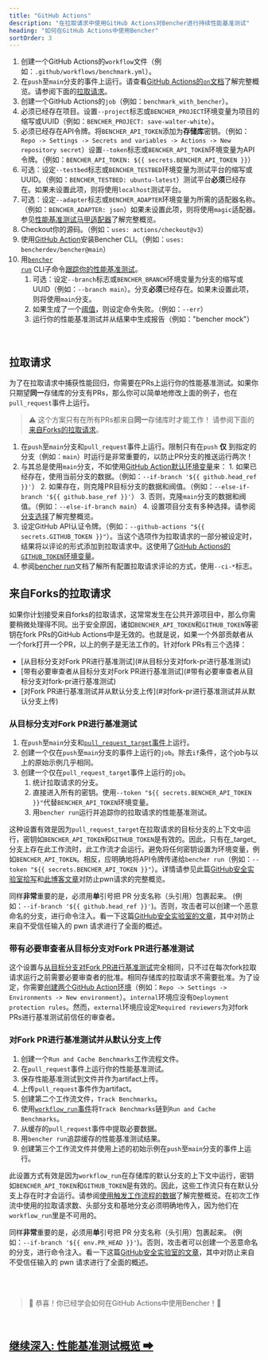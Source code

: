 ```yaml
---
title: "GitHub Actions"
description: "在拉取请求中使用GitHub Actions对Bencher进行持续性能基准测试"
heading: "如何在GitHub Actions中使用Bencher"
sortOrder: 3
---
```



<GitHubActions1 />

1. 创建一个GitHub Actions的`workflow`文件（例如：`.github/workflows/benchmark.yml`）。
2. 在`push`至`main`分支的事件上运行。请查看[GitHub Actions的`on`文档](https://docs.github.com/zh/actions/using-workflows/workflow-syntax-for-github-actions#on)了解完整概览。请参阅下面的[拉取请求](#拉取请求)。
3. 创建一个GitHub Actions的`job`（例如：`benchmark_with_bencher`）。
4. 必须已经存在项目。设置`--project`标志或`BENCHER_PROJECT`环境变量为项目的缩写或UUID（例如：`BENCHER_PROJECT: save-walter-white`）。
5. 必须已经存在API令牌。将`BENCHER_API_TOKEN`添加为**存储库**密钥。（例如：`Repo -> Settings -> Secrets and variables -> Actions -> New repository secret`）设置`--token`标志或`BENCHER_API_TOKEN`环境变量为API令牌。（例如：`BENCHER_API_TOKEN: ${{ secrets.BENCHER_API_TOKEN }}`）
6. 可选：设定`--testbed`标志或`BENCHER_TESTBED`环境变量为测试平台的缩写或UUID。（例如：`BENCHER_TESTBED: ubuntu-latest`）测试平台**必须**已经存在。如果未设置此项，则将使用`localhost`测试平台。
7. 可选：设定`--adapter`标志或`BENCHER_ADAPTER`环境变量为所需的适配器名称。（例如：`BENCHER_ADAPTER: json`）如果未设置此项，则将使用`magic`适配器。参见[性能基准测试马甲适配器](/docs/zh/explanation/adapters)了解完整概览。
8. Checkout你的源码。（例如：`uses: actions/checkout@v3`）
9. 使用[GitHub Action](https://github.com/marketplace/actions/bencher-cli)安装Bencher CLI。（例如：`uses: bencherdev/bencher@main`）
10. 用<code><a href="/docs/zh/explanation/bencher-run">bencher run</a></code> CLI子命令[跟踪你的性能基准测试](/docs/zh/how-to/track-benchmarks)。
    1. 可选：设定`--branch`标志或`BENCHER_BRANCH`环境变量为分支的缩写或UUID（例如：`--branch main`）。分支**必须**已经存在。如果未设置此项，则将使用`main`分支。
    2. 如果生成了一个[阈值](/docs/zh/explanation/thresholds)，则设定命令失败。（例如：`--err`）
    3. 运行你的性能基准测试并从结果中生成报告（例如："bencher mock"）

<br/>

## 拉取请求

为了在拉取请求中捕获性能回归，你需要在PRs上运行你的性能基准测试。如果你只期望**同一**存储库的分支有PRs，那么你可以简单地修改上面的例子，也在`pull_request`事件上运行。

> ⚠️ 这个方案只有在所有PRs都来自**同一**存储库时才能工作！
> 请参阅下面的[来自Forks的拉取请求](#来自forks的拉取请求)。

<GitHubActions2/>

1. 在`push`至`main`分支和`pull_request`事件上运行。限制只有在`push` **仅** 到指定的分支（例如：`main`）时运行是非常重要的，以防止PR分支的推送运行两次！
2. 与其总是使用`main`分支，不如使用[GitHub Action默认环境变量](https://docs.github.com/zh/actions/learn-github-actions/variables#default-environment-variables)来：
        1. 如果已经存在，使用当前分支的数据。（例如：`--if-branch '${{ github.head_ref }}'`）
        2. 如果存在，则克隆PR目标分支的数据和阀值。（例如：`--else-if-branch '${{ github.base_ref }}'`）
        3. 否则，克隆`main`分支的数据和阀值。（例如：`--else-if-branch main`）
        4. 设置项目分支有多种选择。请参阅[分支选择](/docs/zh/explanation/branch-selection)了解完整概览。
3. 设定GitHub API认证令牌。（例如：`--github-actions "${{ secrets.GITHUB_TOKEN }}"`）。当这个选项作为拉取请求的一部分被设定时，结果将以评论的形式添加到拉取请求中。这使用了[GitHub Actions的`GITHUB_TOKEN`环境变量](https://docs.github.com/zh/actions/security-guides/automatic-token-authentication)。
4. 参阅[bencher run](/docs/zh/explanation/bencher-run)文档了解所有配置拉取请求评论的方式，使用`--ci-*`标志。

## 来自Forks的拉取请求

如果你计划接受来自forks的拉取请求，这常常发生在公共开源项目中，那么你需要稍微处理得不同。出于安全原因，诸如`BENCHER_API_TOKEN`和`GITHUB_TOKEN`等密钥在fork PRs的GitHub Actions中是无效的。也就是说，如果一个外部贡献者从一个fork打开一个PR，以上的例子是无法工作的。针对fork PRs有三个选择：

<ul>
  <li>[从目标分支对Fork PR进行基准测试](#从目标分支对fork-pr进行基准测试)</li>
  <li>[带有必要审查者从目标分支对Fork PR进行基准测试](#带有必要审查者从目标分支对fork-pr进行基准测试)</li>
  <li>[对Fork PR进行基准测试并从默认分支上传](#对fork-pr进行基准测试并从默认分支上传)</li>
</ul>

### 从目标分支对Fork PR进行基准测试

<GitHubActions3 />

1. 在`push`至`main`分支和[`pull_request_target`事件](https://docs.github.com/zh/actions/using-workflows/events-that-trigger-workflows#pull_request_target)上运行。
2. 创建一个仅在`push`至`main`分支的事件上运行的`job`。除去`if`条件，这个job与以上的原始示例几乎相同。
3. 创建一个仅在`pull_request_target`事件上运行的`job`。
   1. 统计拉取请求的分支。
   2. 直接进入所有的密钥。使用`--token "${{ secrets.BENCHER_API_TOKEN }}"`代替`BENCHER_API_TOKEN`环境变量。
   3. 用`bencher run`运行并追踪你的拉取请求的性能基准测试。

这种设置有效是因为`pull_request_target`在拉取请求的目标分支的上下文中运行，密钥如`BENCHER_API_TOKEN`和`GITHUB_TOKEN`是有效的。因此，只有在_target_分支上存在此工作流时，此工作流才会运行。避免将任何密钥设置为环境变量，例如`BENCHER_API_TOKEN`。相反，应明确地将API令牌传递给`bencher run`（例如：`--token "${{ secrets.BENCHER_API_TOKEN }}"`）。详情请参见此篇[GitHub安全实验室拾写](https://securitylab.github.com/research/github-actions-preventing-pwn-requests/)和[此博客文章](https://nathandavison.com/blog/github-actions-and-the-threat-of-malicious-pull-requests)对防止pwn请求的完整概览。

同样**非常**重要的是，必须用**单**引号把 PR 分支名称（头引用）包裹起来。 (例如：`--if-branch '${{ github.head_ref }}'`)。否则，攻击者可以创建一个恶意命名的分支，进行命令注入。看一下这篇[GitHub安全实验室的文章](https://securitylab.github.com/research/github-actions-untrusted-input/)，其中对防止来自不受信任输入的 pwn 请求进行了全面的概述。

### 带有必要审查者从目标分支对Fork PR进行基准测试

<GitHubActions4 />

这个设置与[从目标分支对Fork PR进行基准测试](#从目标分支对fork-pr进行基准测试)完全相同，只不过在每次fork拉取请求运行之前需要必要审查者的批准。相同存储库的拉取请求不需要批准。为了设定，你需要[创建两个GitHub Action环境](https://docs.github.com/zh/actions/deployment/targeting-different-environments/using-environments-for-deployment#using-an-environment)（例如：`Repo -> Settings -> Environments -> New environment`）。`internal`环境应没有`Deployment protection rules`。然而，`external`环境应设定`Required reviewers`为对fork PRs进行基准测试前信任的审查者。

### 对Fork PR进行基准测试并从默认分支上传

<GitHubActions5 />

1. 创建一个`Run and Cache Benchmarks`工作流程文件。
1. 在`pull_request`事件上运行你的性能基准测试。
1. 保存性能基准测试到文件并作为artifact上传。
1. 上传`pull_request`事件作为artifact。
1. 创建第二个工作流文件，`Track Benchmarks`。
1. 使用[`workflow_run`事件](https://docs.github.com/zh/actions/using-workflows/events-that-trigger-workflows#workflow_run)将`Track Benchmarks`链到`Run and Cache Benchmarks`。
1. 从缓存的`pull_request`事件中提取必要数据。
1. 用`bencher run`追踪缓存的性能基准测试结果。
1. 创建第三个工作流文件并使用上述的初始示例在`push`至`main`分支的事件上运行。

此设置方式有效是因为`workflow_run`在存储库的默认分支的上下文中运行，密钥如`BENCHER_API_TOKEN`和`GITHUB_TOKEN`是有效的。因此，这些工作流只有在默认分支上存在时才会运行。请参阅[使用触发工作流程的数据](https://docs.github.com/zh/actions/using-workflows/events-that-trigger-workflows#using-data-from-the-triggering-workflow)了解完整概览。在初次工作流中使用的拉取请求数、头部分支和基地分支必须明确地传入，因为他们在`workflow_run`里是不可用的。

同样**非常**重要的是，必须用**单**引号把 PR 分支名称（头引用）包裹起来。 (例如：`--if-branch '${{ env.PR_HEAD }}'`)。否则，攻击者可以创建一个恶意命名的分支，进行命令注入。看一下这篇[GitHub安全实验室的文章](https://securitylab.github.com/research/github-actions-untrusted-input/)，其中对防止来自不受信任输入的 pwn 请求进行了全面的概述。

<br/>
<br/>

> 🐰 恭喜！你已经学会如何在GitHub Actions中使用Bencher！🎉

<br/>

<h2><a href="/docs/zh/explanation/benchmarking">继续深入: 性能基准测试概览 ➡</a></h2>
